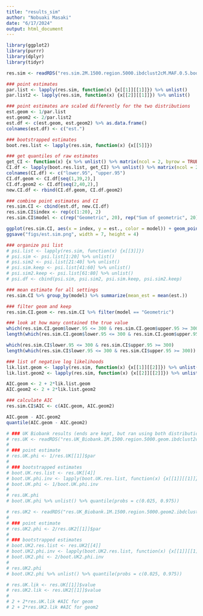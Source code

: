 ```yaml
---
title: "results_sim"
author: "Nobuaki Masaki"
date: "6/17/2024"
output: html_document
---
```


```r
library(ggplot2)
library(purrr)
library(dplyr)
library(tidyr)

res.sim <- readRDS("res.sim.2M.1500.region.5000.ibdclust2cM.MAF.0.5.boot.keep.ends.rds")
```

```r
### point estimates
par.list <- lapply(res.sim, function(x) {x[[1]][[1]]}) %>% unlist()
par.list2 <- lapply(res.sim, function(x) {x[[2]][[1]]}) %>% unlist()

### point estimates are scaled differently for the two distributions
est.geom <- 1/par.list
est.geom2 <- 2/par.list2
est.df <- c(est.geom, est.geom2) %>% as.data.frame()
colnames(est.df) <- c("est.")

### bootstrapped estimates
boot.res.list <- lapply(res.sim, function(x) {x[[5]]}) 

### get quantiles of raw estimates
get_CI <- function(x) {x %>% unlist() %>% matrix(ncol = 2, byrow = TRUE) %>% apply(2, function(y) quantile(y, probs = c(0.025, 0.975))) %>% unlist()}
CI.df <- lapply(boot.res.list, get_CI) %>% unlist() %>% matrix(ncol = 2, byrow = TRUE) %>% as.data.frame()
colnames(CI.df) <- c("lower.95", "upper.95")
CI.df.geom <- CI.df[seq(1,39,2),]
CI.df.geom2 <- CI.df[seq(2,40,2),]
new.CI.df <- rbind(CI.df.geom, CI.df.geom2)

### combine point estimates and CI
res.sim.CI <- cbind(est.df, new.CI.df)
res.sim.CI$index <- rep(c(1:20), 2)
res.sim.CI$model <- c(rep("Geometric", 20), rep("Sum of geometric", 20))
```

```r
ggplot(res.sim.CI, aes(x = index, y = est., color = model)) + geom_point() + geom_errorbar(aes(ymin = lower.95, ymax = upper.95)) + geom_hline(yintercept = 300, linetype  = 2, alpha = 0.5) + ylim(0, 500) + theme_bw() + labs(x = "Replicate", y = "Estimate (bp)", color = NULL) + scale_color_manual(values = c("Geometric" = "#E41A1C", "Sum of geometric" = "#377EB8"))
ggsave("figs/est.sim.png", width = 7, height = 4)
```

```r
### organize psi list
# psi.list <- lapply(res.sim, function(x) {x[[3]]}) 
# psi.sim <- psi.list[1:20] %>% unlist()
# psi.sim2 <- psi.list[21:40] %>% unlist()
# psi.sim.keep <- psi.list[41:60] %>% unlist()
# psi.sim2.keep <- psi.list[61:80] %>% unlist()
# psi.df <- cbind(psi.sim, psi.sim2, psi.sim.keep, psi.sim2.keep)
```

```r
### mean estimate for all settings
res.sim.CI %>% group_by(model) %>% summarize(mean_est = mean(est.))

### filter geom and keep
res.sim.CI.geom <- res.sim.CI %>% filter(model == "Geometric")

### look at how many contained the true value
which(res.sim.CI.geom$lower.95 <= 300 & res.sim.CI.geom$upper.95 >= 300)
length(which(res.sim.CI.geom$lower.95 <= 300 & res.sim.CI.geom$upper.95 >= 300))

which(res.sim.CI$lower.95 <= 300 & res.sim.CI$upper.95 >= 300)
length(which(res.sim.CI$lower.95 <= 300 & res.sim.CI$upper.95 >= 300))
```

```r
### list of negative log likelihoods
lik.list.geom <- lapply(res.sim, function(x) {x[[1]][[2]]}) %>% unlist()
lik.list.geom2 <- lapply(res.sim, function(x) {x[[2]][[2]]}) %>% unlist()

AIC.geom <- 2 + 2*lik.list.geom
AIC.geom2 <- 2 + 2*lik.list.geom2

### calculate AIC
res.sim.CI$AIC <- c(AIC.geom, AIC.geom2)

AIC.geom - AIC.geom2
quantile(AIC.geom - AIC.geom2)
```

```r
# ### UK Biobank results (ends are kept, but ran using both distributions)
# res.UK <- readRDS("res.UK_Biobank.1M.1500.region.5000.geom.ibdclust2cM.MAF.0.5.boot.grouped.keep.ends.rds")
# 
# ### point estimate
# res.UK.phi <- 1/res.UK[[1]]$par
# 
# ### bootstrapped estimates
# boot.UK.res.list <- res.UK[[4]]
# boot.UK.phi.inv <- lapply(boot.UK.res.list, function(x) {x[[1]][[1]]}) %>% unlist()
# boot.UK.phi <- 1/boot.UK.phi.inv
# 
# res.UK.phi
# boot.UK.phi %>% unlist() %>% quantile(probs = c(0.025, 0.975))
```

```r
# res.UK2 <- readRDS("res.UK_Biobank.1M.1500.region.5000.geom2.ibdclust2cM.MAF.0.5.boot.grouped.keep.ends.rds")
# 
# ### point estimate
# res.UK2.phi <- 2/res.UK2[[1]]$par
# 
# ### bootstrapped estimates
# boot.UK2.res.list <- res.UK2[[4]]
# boot.UK2.phi.inv <- lapply(boot.UK2.res.list, function(x) {x[[1]][[1]]}) %>% unlist()
# boot.UK2.phi <- 2/boot.UK2.phi.inv
# 
# res.UK2.phi
# boot.UK2.phi %>% unlist() %>% quantile(probs = c(0.025, 0.975))
```

```r
# res.UK.lik <- res.UK[[1]]$value
# res.UK2.lik <- res.UK2[[1]]$value
# 
# 2 + 2*res.UK.lik #AIC for geom
# 2 + 2*res.UK2.lik #AIC for geom2
```

